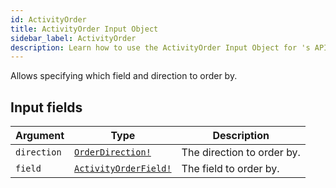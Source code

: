 ```yaml
---
id: ActivityOrder
title: ActivityOrder Input Object
sidebar_label: ActivityOrder
description: Learn how to use the ActivityOrder Input Object for 's API.
---
```


Allows specifying which field and direction to order by.

## Input fields

| Argument    | Type                                                            | Description                |
| ----------- | --------------------------------------------------------------- | -------------------------- |
| `direction` | [`OrderDirection!`](api/schema/enum/OrderDirection.mdx)         | The direction to order by. |
| `field`     | [`ActivityOrderField!`](api/schema/enum/ActivityOrderField.mdx) | The field to order by.     |
